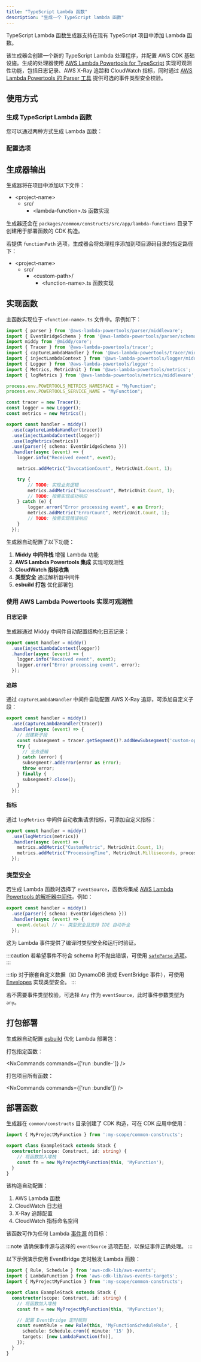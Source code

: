 ```yaml
---
title: "TypeScript Lambda 函数"
description: "生成一个 TypeScript lambda 函数"
---
```





TypeScript Lambda 函数生成器支持在现有 TypeScript 项目中添加 Lambda 函数。

该生成器会创建一个新的 TypeScript Lambda 处理程序，并配置 AWS CDK 基础设施。生成的处理器使用 [AWS Lambda Powertools for TypeScript](https://docs.powertools.aws.dev/lambda/typescript/latest/) 实现可观测性功能，包括日志记录、AWS X-Ray 追踪和 CloudWatch 指标，同时通过 [AWS Lambda Powertools 的 Parser 工具](https://docs.powertools.aws.dev/lambda/typescript/latest/utilities/parser/) 提供可选的事件类型安全校验。

## 使用方式

### 生成 TypeScript Lambda 函数

您可以通过两种方式生成 Lambda 函数：

<RunGenerator generator="ts#lambda-function" />

### 配置选项

<GeneratorParameters generator="ts#lambda-function" />

## 生成器输出

生成器将在项目中添加以下文件：

<FileTree>

- \<project-name>
  - src/
    - \<lambda-function>.ts 函数实现

</FileTree>

生成器还会在 `packages/common/constructs/src/app/lambda-functions` 目录下创建用于部署函数的 CDK 构造。

若提供 `functionPath` 选项，生成器会将处理程序添加到项目源码目录的指定路径下：

<FileTree>

- \<project-name>
  - src/
    - \<custom-path>/
      - \<function-name>.ts 函数实现

</FileTree>

## 实现函数

主函数实现位于 `<function-name>.ts` 文件中。示例如下：

```typescript
import { parser } from '@aws-lambda-powertools/parser/middleware';
import { EventBridgeSchema } from '@aws-lambda-powertools/parser/schemas';
import middy from '@middy/core';
import { Tracer } from '@aws-lambda-powertools/tracer';
import { captureLambdaHandler } from '@aws-lambda-powertools/tracer/middleware';
import { injectLambdaContext } from '@aws-lambda-powertools/logger/middleware';
import { Logger } from '@aws-lambda-powertools/logger';
import { Metrics, MetricUnit } from '@aws-lambda-powertools/metrics';
import { logMetrics } from '@aws-lambda-powertools/metrics/middleware';

process.env.POWERTOOLS_METRICS_NAMESPACE = "MyFunction";
process.env.POWERTOOLS_SERVICE_NAME = "MyFunction";

const tracer = new Tracer();
const logger = new Logger();
const metrics = new Metrics();

export const handler = middy()
  .use(captureLambdaHandler(tracer))
  .use(injectLambdaContext(logger))
  .use(logMetrics(metrics))
  .use(parser({ schema: EventBridgeSchema }))
  .handler(async (event) => {
    logger.info("Received event", event);

    metrics.addMetric("InvocationCount", MetricUnit.Count, 1);

    try {
        // TODO: 实现业务逻辑
        metrics.addMetric("SuccessCount", MetricUnit.Count, 1);
        // TODO: 按需实现成功响应
    } catch (e) {
        logger.error("Error processing event", e as Error);
        metrics.addMetric("ErrorCount", MetricUnit.Count, 1);
        // TODO: 按需实现错误响应
    }
  });
```

生成器自动配置了以下功能：

1. **Middy 中间件栈** 增强 Lambda 功能
2. **AWS Lambda Powertools 集成** 实现可观测性
3. **CloudWatch 指标收集**
4. **类型安全** 通过解析器中间件
5. **esbuild 打包** 优化部署包

### 使用 AWS Lambda Powertools 实现可观测性

#### 日志记录

生成器通过 Middy 中间件自动配置结构化日志记录：

```typescript
export const handler = middy()
  .use(injectLambdaContext(logger))
  .handler(async (event) => {
    logger.info("Received event", event);
    logger.error("Error processing event", error);
  });
```

#### 追踪

通过 `captureLambdaHandler` 中间件自动配置 AWS X-Ray 追踪，可添加自定义子段：

```typescript
export const handler = middy()
  .use(captureLambdaHandler(tracer))
  .handler(async (event) => {
    // 创建新子段
    const subsegment = tracer.getSegment()?.addNewSubsegment('custom-operation');
    try {
      // 业务逻辑
    } catch (error) {
      subsegment?.addError(error as Error);
      throw error;
    } finally {
      subsegment?.close();
    }
  });
```

#### 指标

通过 `logMetrics` 中间件自动收集请求指标，可添加自定义指标：

```typescript
export const handler = middy()
  .use(logMetrics(metrics))
  .handler(async (event) => {
    metrics.addMetric("CustomMetric", MetricUnit.Count, 1);
    metrics.addMetric("ProcessingTime", MetricUnit.Milliseconds, processingTime);
  });
```

### 类型安全

若生成 Lambda 函数时选择了 `eventSource`，函数将集成 [AWS Lambda Powertools 的解析器中间件](https://docs.powertools.aws.dev/lambda/typescript/latest/utilities/parser/)。例如：

```typescript {4}
export const handler = middy()
  .use(parser({ schema: EventBridgeSchema }))
  .handler(async (event) => {
    event.detail // <- 类型安全且支持 IDE 自动补全
  });
```

这为 Lambda 事件提供了编译时类型安全和运行时验证。

:::caution
若希望事件不符合 schema 时不抛出错误，可使用 [`safeParse` 选项](https://docs.powertools.aws.dev/lambda/typescript/latest/utilities/parser/#safe-parsing)。
:::

:::tip
对于嵌套自定义数据（如 DynamoDB 流或 EventBridge 事件），可使用 [Envelopes](https://docs.powertools.aws.dev/lambda/typescript/latest/utilities/parser/#envelopes) 实现类型安全。
:::

若不需要事件类型校验，可选择 `Any` 作为 `eventSource`，此时事件参数类型为 `any`。

## 打包部署

生成器自动配置 [esbuild](https://esbuild.github.io/) 优化 Lambda 部署包：

打包指定函数：

<NxCommands commands={['run <project-name>:bundle-<function-name>']} />

打包项目所有函数：

<NxCommands commands={['run <project-name>:bundle']} />

## 部署函数

生成器在 `common/constructs` 目录创建了 CDK 构造，可在 CDK 应用中使用：

```typescript {1, 6}
import { MyProjectMyFunction } from ':my-scope/common-constructs';

export class ExampleStack extends Stack {
  constructor(scope: Construct, id: string) {
    // 将函数加入堆栈
    const fn = new MyProjectMyFunction(this, 'MyFunction');
  }
}
```

该构造自动配置：

1. AWS Lambda 函数
2. CloudWatch 日志组
3. X-Ray 追踪配置
4. CloudWatch 指标命名空间

该函数可作为任何 Lambda [事件源](https://docs.powertools.aws.dev/lambda/typescript/latest/utilities/parser/) 的目标：

:::note
请确保事件源与选择的 `eventSource` 选项匹配，以保证事件正确处理。
:::

以下示例演示使用 EventBridge 定时触发 Lambda 函数：

```typescript
import { Rule, Schedule } from 'aws-cdk-lib/aws-events';
import { LambdaFunction } from 'aws-cdk-lib/aws-events-targets';
import { MyProjectMyFunction } from ':my-scope/common-constructs';

export class ExampleStack extends Stack {
  constructor(scope: Construct, id: string) {
    // 将函数加入堆栈
    const fn = new MyProjectMyFunction(this, 'MyFunction');

    // 配置 EventBridge 定时规则
    const eventRule = new Rule(this, 'MyFunctionScheduleRule', {
      schedule: Schedule.cron({ minute: '15' }),
      targets: [new LambdaFunction(fn)],
    });
  }
}
```